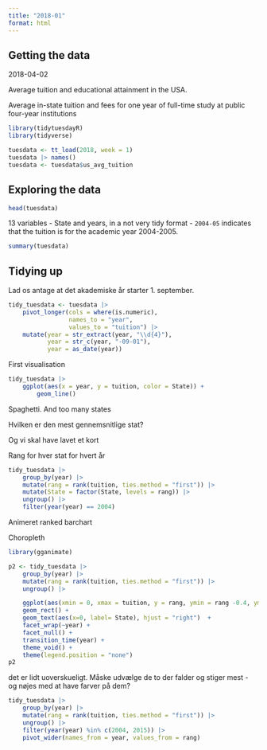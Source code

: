 ```yaml
---
title: "2018-01"
format: html
---
```


## Getting the data

2018-04-02

Average tuition and educational attainment in the USA.

Average in-state tuition and fees for one year of full-time study at 
public four-year institutions 

```r
library(tidytuesdayR)
library(tidyverse)

tuesdata <- tt_load(2018, week = 1) 
tuesdata |> names()
tuesdata <- tuesdata$us_avg_tuition
```

## Exploring the data


```r
head(tuesdata)
```

13 variables - State and years, in a not very tidy format - `2004-05` indicates
that the tuition is for the academic year 2004-2005.

```r
summary(tuesdata)
```

## Tidying up
Lad os antage at det akademiske år starter 1. september.

```r
tidy_tuesdata <- tuesdata |> 
    pivot_longer(cols = where(is.numeric), 
                 names_to = "year", 
                 values_to = "tuition") |> 
    mutate(year = str_extract(year, "\\d{4}"),
           year = str_c(year, "-09-01"),
           year = as_date(year))


```

First visualisation

```r
tidy_tuesdata |> 
    ggplot(aes(x = year, y = tuition, color = State)) +
        geom_line()
```

Spaghetti. And too many states

Hvilken er den mest gennemsnitlige stat?

Og vi skal have lavet et kort

Rang for hver stat for hvert år
```r
tidy_tuesdata |> 
    group_by(year) |> 
    mutate(rang = rank(tuition, ties.method = "first")) |> 
    mutate(State = factor(State, levels = rang)) |> 
    ungroup() |> 
    filter(year(year) == 2004) 
```


Animeret ranked barchart

Choropleth


```r
library(gganimate)

p2 <- tidy_tuesdata |> 
    group_by(year) |> 
    mutate(rang = rank(tuition, ties.method = "first")) |> 
    ungroup() |> 

    ggplot(aes(xmin = 0, xmax = tuition, y = rang, ymin = rang -0.4, ymax = rang +0.4, fill = State)) +
    geom_rect() +
    geom_text(aes(x=0, label= State), hjust = "right")  +
    facet_wrap(~year) +
    facet_null() +
    transition_time(year) +
    theme_void() +
    theme(legend.position = "none")
p2

```

det er lidt uoverskueligt. Måske udvælge de to der falder og stiger mest - og nøjes med at 
have farver på dem?


```r
tidy_tuesdata |> 
    group_by(year) |> 
    mutate(rang = rank(tuition, ties.method = "first")) |> 
    ungroup() |> 
    filter(year(year) %in% c(2004, 2015)) |> 
    pivot_wider(names_from = year, values_from = rang)
```